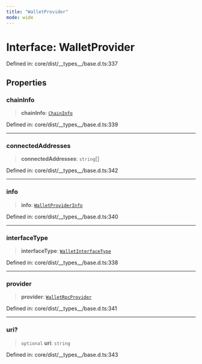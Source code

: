 ```yaml
---
title: "WalletProvider"
mode: wide
---
```

  
# Interface: WalletProvider

Defined in: core/dist/\_\_types\_\_/base.d.ts:337

## Properties

### chainInfo

> **chainInfo**: [`ChainInfo`](../ChainInfo/readme)

Defined in: core/dist/\_\_types\_\_/base.d.ts:339

***

### connectedAddresses

> **connectedAddresses**: `string`[]

Defined in: core/dist/\_\_types\_\_/base.d.ts:342

***

### info

> **info**: [`WalletProviderInfo`](../WalletProviderInfo/readme)

Defined in: core/dist/\_\_types\_\_/base.d.ts:340

***

### interfaceType

> **interfaceType**: [`WalletInterfaceType`](../WalletInterfaceType/readme)

Defined in: core/dist/\_\_types\_\_/base.d.ts:338

***

### provider

> **provider**: [`WalletRpcProvider`](../WalletRpcProvider/readme)

Defined in: core/dist/\_\_types\_\_/base.d.ts:341

***

### uri?

> `optional` **uri**: `string`

Defined in: core/dist/\_\_types\_\_/base.d.ts:343
